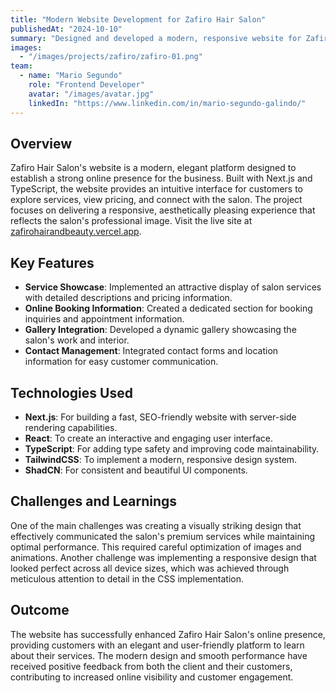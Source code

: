 ```yaml
---
title: "Modern Website Development for Zafiro Hair Salon"
publishedAt: "2024-10-10"
summary: "Designed and developed a modern, responsive website for Zafiro Hair Salon using Next.js and TypeScript, creating an elegant online presence that showcases their services and enhances customer engagement."
images:
  - "/images/projects/zafiro/zafiro-01.png"
team:
  - name: "Mario Segundo"
    role: "Frontend Developer"
    avatar: "/images/avatar.jpg"
    linkedIn: "https://www.linkedin.com/in/mario-segundo-galindo/"
---
```


## Overview

Zafiro Hair Salon's website is a modern, elegant platform designed to establish a strong online presence for the business. Built with Next.js and TypeScript, the website provides an intuitive interface for customers to explore services, view pricing, and connect with the salon. The project focuses on delivering a responsive, aesthetically pleasing experience that reflects the salon's professional image. Visit the live site at [zafirohairandbeauty.vercel.app](https://zafirohairandbeauty.vercel.app).

## Key Features

- **Service Showcase**: Implemented an attractive display of salon services with detailed descriptions and pricing information.
- **Online Booking Information**: Created a dedicated section for booking inquiries and appointment information.
- **Gallery Integration**: Developed a dynamic gallery showcasing the salon's work and interior.
- **Contact Management**: Integrated contact forms and location information for easy customer communication.

## Technologies Used

- **Next.js**: For building a fast, SEO-friendly website with server-side rendering capabilities.
- **React**: To create an interactive and engaging user interface.
- **TypeScript**: For adding type safety and improving code maintainability.
- **TailwindCSS**: To implement a modern, responsive design system.
- **ShadCN**: For consistent and beautiful UI components.

## Challenges and Learnings

One of the main challenges was creating a visually striking design that effectively communicated the salon's premium services while maintaining optimal performance. This required careful optimization of images and animations. Another challenge was implementing a responsive design that looked perfect across all device sizes, which was achieved through meticulous attention to detail in the CSS implementation.

## Outcome

The website has successfully enhanced Zafiro Hair Salon's online presence, providing customers with an elegant and user-friendly platform to learn about their services. The modern design and smooth performance have received positive feedback from both the client and their customers, contributing to increased online visibility and customer engagement.